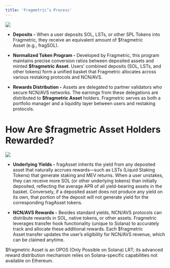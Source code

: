 ```yaml
---
title: 'Fragmetric’s Process'
---
```


<Frame>
  <img src="/images/fragmetric_protocol_3.png" />
</Frame>

* **Deposits -** When a user deposits SOL, LSTs, or other SPL Tokens into Fragmetric, they receive an equivalent amount of $fragmetric Asset (e.g., fragSOL).

* **Normalized Token Program -** Developed by Fragmetric, this program maintains precise conversion ratios between deposited assets and minted **$fragmetric Asset**. Users’ combined deposits (SOL, LSTs, and other tokens) form a unified basket that Fragmetric allocates across various restaking protocols and NCN/AVS.

* **Rewards Distribution -**  Assets are delegated to partner validators who secure NCN/AVS networks. The earnings from these delegations are distributed to **$fragmetric Asset** holders. Fragmetric serves as both a portfolio manager and a liquidity layer between users and restaking protocols.

# How Are $fragmetric Asset Holders Rewarded?

<Frame>
  <img src="/images/fragmetric_protocol_4.png" />
</Frame>

* **Underlying Yields -** fragAsset inherits the yield from any deposited asset that naturally accrues rewards—such as LSTs (Liquid Staking Tokens) that generate staking and MEV returns. When a user unstakes, they can receive more SOL (or other underlying tokens) than initially deposited, reflecting the average APR of all yield-bearing assets in the basket. Conversely, if a deposited asset does not produce any yield on its own, that portion of the deposit will not generate yield for the corresponding fragAsset tokens.

* **NCN/AVS Rewards -** Besides standard yields, NCN/AVS protocols can distribute rewards in SOL, native tokens, or other assets. Fragmetric leverages transfer hook functionality (unique to Solana) to accurately track and allocate these additional rewards. Each $fragmetric Asset transfer updates the user’s eligibility for NCN/AVS revenue, which can be claimed anytime.

<Info>
  $fragmetric Asset is an OPOS (Only Possible on Solana) LRT; its advanced reward distribution mechanism relies on Solana-specific capabilities not available on Ethereum.
</Info>